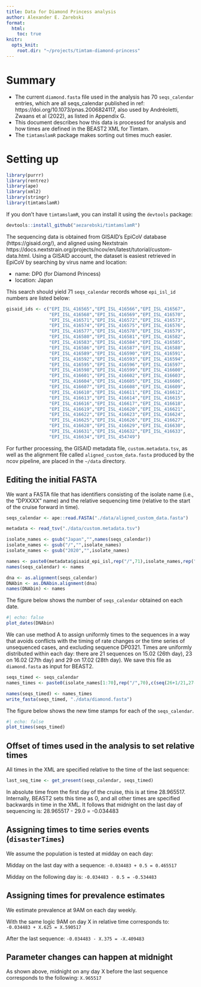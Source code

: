 ```yaml
---
title: Data for Diamond Princess analysis
author: Alexander E. Zarebski
format:
  html:
    toc: true
knitr:
  opts_knit:
    root.dir: "~/projects/timtam-diamond-princess"
---
```


# Summary

- The current `diamond.fasta` file used in the analysis has 70
  `seqs_calendar` entries, which are all seqs_calendar published in
  ref: https://doi.org/10.1073/pnas.2006824117, also used by
  Andréoletti, Zwaans et al (2022), as listed in Appendix G.
- This document describes how this data is processed for analysis and
  how times are defined in the BEAST2 XML for Timtam.
- The `timtamslamR` package makes sorting out times much easier.

# Setting up

```r
library(purrr)
library(rentrez)
library(ape)
library(xml2)
library(stringr)
library(timtamslamR)
```

If you don't have `timtamslamR`, you can install it using the
`devtools` package:

```r
devtools::install_github("aezarebski/timtamslamR")
```

The sequencing data is obtained from GISAID's EpiCoV database
(https://gisaid.org/), and aligned using Nextstrain
https://docs.nextstrain.org/projects/ncov/en/latest/tutorial/custom-data.html.
Using a GISAID account, the dataset is easiest retrieved in EpiCoV by
searching by virus name and location:

- name: DP0 (for Diamond Princess)
- location: Japan

This search should yield 71 `seqs_calendar` records whose `epi_isl_id`
numbers are listed below:

```r
gisaid_ids <- c("EPI_ISL_416565","EPI_ISL_416566","EPI_ISL_416567",
                "EPI_ISL_416568","EPI_ISL_416569","EPI_ISL_416570",
                "EPI_ISL_416571","EPI_ISL_416572","EPI_ISL_416573",
                "EPI_ISL_416574","EPI_ISL_416575","EPI_ISL_416576",
                "EPI_ISL_416577","EPI_ISL_416578","EPI_ISL_416579",
                "EPI_ISL_416580","EPI_ISL_416581","EPI_ISL_416582",
                "EPI_ISL_416583","EPI_ISL_416584","EPI_ISL_416585",
                "EPI_ISL_416586","EPI_ISL_416587","EPI_ISL_416588",
                "EPI_ISL_416589","EPI_ISL_416590","EPI_ISL_416591",
                "EPI_ISL_416592","EPI_ISL_416593","EPI_ISL_416594",
                "EPI_ISL_416595","EPI_ISL_416596","EPI_ISL_416597",
                "EPI_ISL_416598","EPI_ISL_416599","EPI_ISL_416600",
                "EPI_ISL_416601","EPI_ISL_416602","EPI_ISL_416603",
                "EPI_ISL_416604","EPI_ISL_416605","EPI_ISL_416606",
                "EPI_ISL_416607","EPI_ISL_416608","EPI_ISL_416609",
                "EPI_ISL_416610","EPI_ISL_416611","EPI_ISL_416612",
                "EPI_ISL_416613","EPI_ISL_416614","EPI_ISL_416615",
                "EPI_ISL_416616","EPI_ISL_416617","EPI_ISL_416618",
                "EPI_ISL_416619","EPI_ISL_416620","EPI_ISL_416621",
                "EPI_ISL_416622","EPI_ISL_416623","EPI_ISL_416624",
                "EPI_ISL_416625","EPI_ISL_416626","EPI_ISL_416627",
                "EPI_ISL_416628","EPI_ISL_416629","EPI_ISL_416630",
                "EPI_ISL_416631","EPI_ISL_416632","EPI_ISL_416633",
                "EPI_ISL_416634","EPI_ISL_454749")

```

For further processing, the GISAID metadata file,
`custom.metadata.tsv`, as well as the alignment file called
`aligned_custom_data.fasta` produced by the ncov pipeline, are placed
in the `~/data` directory.

## Editing the initial FASTA

We want a FASTA file that has identifiers consisting of the isolate
name (i.e., the "DPXXXX" name) and the relative sequencing time
(relative to the start of the cruise forward in time).

```r
seqs_calendar <- ape::read.FASTA("./data/aligned_custom_data.fasta")

metadata <- read_tsv("./data/custom.metadata.tsv")

isolate_names <- gsub("Japan","",names(seqs_calendar))
isolate_names <- gsub("/","",isolate_names)
isolate_names <- gsub("2020","",isolate_names)

names <- paste0(metadata$gisaid_epi_isl,rep("/",71),isolate_names,rep("/",71),metadata$date)
names(seqs_calendar) <- names

dna <- as.alignment(seqs_calendar)
DNAbin <- as.DNAbin.alignment(dna)
names(DNAbin) <- names

```

The figure below shows the number of `seqs_calendar` obtained on each date.

```r
#| echo: false
plot_dates(DNAbin)
```

We can use method A to assign uniformly times to the sequences in a
way that avoids conflicts with the timing of rate changes or the time
series of unsequenced cases, and excluding sequence DP0321. Times are
uniformly distributed within each day: there are 21 sequences on 15.02
(26th day), 23 on 16.02 (27th day) and 29 on 17.02 (28th day). We save
this file as `diamond.fasta` as input for BEAST2.

```r
seqs_timed <- seqs_calendar
names_times <- paste0(isolate_names[1:70],rep("/",70),c(seq(26+1/21,27-1/21,by=1/21),seq(27+1/23,28-1/23,by=1/23),seq(28+1/29,29-1/29,by=1/29) ))

names(seqs_timed) <- names_times
write_fasta(seqs_timed, "./data/diamond.fasta")
```

The figure below shows the new time stamps for each of the `seqs_calendar`.

```r
#| echo: false
plot_times(seqs_timed)
```

## Offset of times used in the analysis to set relative times

All times in the XML are specified relative to the time of the last
sequence:

```r
last_seq_time <- get_present(seqs_calendar, seqs_timed)
```

In absolute time from the first day of the cruise, this is at time
28.965517. Internally, BEAST2 sets this time as 0, and all other times
are specified backwards in time in the XML. It follows that midnight
on the last day of sequencing is: 28.965517 - 29.0 = -0.034483

## Assigning times to time series events (`disasterTimes`)

We assume the population is tested at midday on each day:

Midday on the last day with a sequence: `-0.034483 + 0.5 = 0.465517`

Midday on the following day is: `-0.034483 - 0.5 = -0.534483`

## Assigning times for prevalence estimates

We estimate prevalence at 9AM on each day weekly.

With the same logic 9AM on day X in relative time corresponds to: `-0.034483 + X.625 = X.590517`

After the last sequence: `-0.034483 - X.375 = -X.409483`

## Parameter changes can happen at midnight

As shown above, midnight on any day X before the last sequence corresponds to the following: `X.965517`
